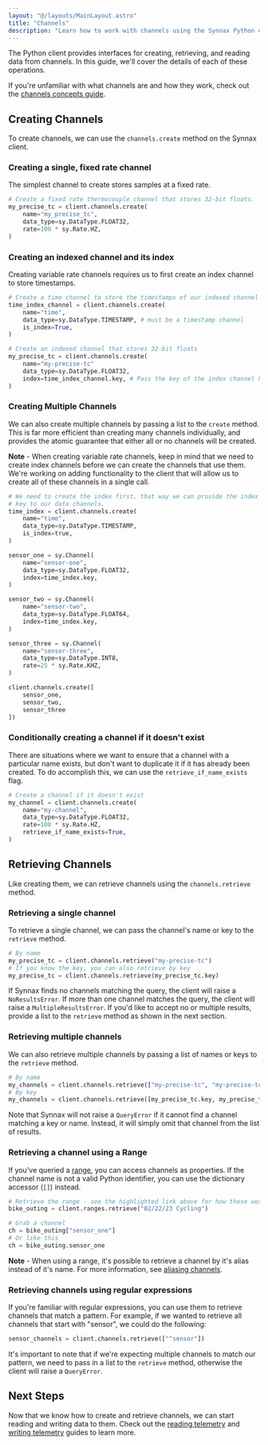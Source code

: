 ```yaml
---
layout: "@/layouts/MainLayout.astro"
title: "Channels"
description: "Learn how to work with channels using the Synnax Python client"
---
```


The Python client provides interfaces for creating, retrieving, and reading data from
channels. In this guide, we'll cover the details of each of these operations.

If you're unfamiliar with what channels are and how they work, check out the 
[channels concepts guide](/concepts/channels).

## Creating Channels

To create channels, we can use the `channels.create` method on the Synnax client.

### Creating a single, fixed rate channel

The simplest channel to create stores samples at a fixed rate.

```python
# Create a fixed rate thermocouple channel that stores 32-bit floats.
my_precise_tc = client.channels.create(
    name="my_precise_tc",
    data_type=sy.DataType.FLOAT32,
    rate=100 * sy.Rate.HZ,
)
```

### Creating an indexed channel and its index

Creating variable rate channels requires us to first create an index channel to store
timestamps.

```python
# Create a time channel to store the timestamps of our indexed channel
time_index_channel = client.channels.create(
    name="time",
    data_type=sy.DataType.TIMESTAMP, # must be a timestamp channel
    is_index=True,
)

# Create an indexed channel that stores 32-bit floats
my_precise_tc = client.channels.create(
    name="my-precise-tc"
    data_type=sy.DataType.FLOAT32,
    index=time_index_channel.key, # Pass the key of the index channel here.
)
```

### Creating Multiple Channels

We can also create multiple channels by passing a list to the `create` method. This is 
far more efficient than creating many channels individually, and provides the atomic
guarantee that either all or no channels will be created.

<div class="info">
<b>Note</b> - When creating variable rate channels, keep in mind that we need to create 
index  channels before we can create the channels that use them. We're working on adding
functionality to the client that will allow us to create all of these channels in a single
call.
</div>

```python
# We need to create the index first, that way we can provide the index 
# key to our data channels.
time_index = client.channels.create(
    name="time",
    data_type=sy.DataType.TIMESTAMP,
    is_index=true,
)

sensor_one = sy.Channel(
    name="sensor-one",
    data_type=sy.DataType.FLOAT32,
    index=time_index.key,
)

sensor_two = sy.Channel(
    name="sensor-two",
    data_type=sy.DataType.FLOAT64,
    index=time_index.key,
)

sensor_three = sy.Channel(
    name="sensor-three",
    data_type=sy.DataType.INT8,
    rate=25 * sy.Rate.KHZ,
)

client.channels.create([
    sensor_one,
    sensor_two,
    sensor_three
])
```

### Conditionally creating a channel if it doesn't exist

There are situations where we want to ensure that a channel with a particular
name exists, but don't want to duplicate it if it has already been created. To do 
accomplish this, we can use the `retrieve_if_name_exists` flag.

```python
# Create a channel if it doesn't exist
my_channel = client.channels.create(
    name="my-channel",
    data_type=sy.DataType.FLOAT32,
    rate=100 * sy.Rate.HZ,
    retrieve_if_name_exists=True,
)
```

## Retrieving Channels

Like creating them, we can retrieve channels using the `channels.retrieve` method.

### Retrieving a single channel

To retrieve a single channel, we can pass the channel's name or key to the `retrieve` 
method.

```python
# By name
my_precise_tc = client.channels.retrieve("my-precise-tc")
# If you know the key, you can also retrieve by key
my_precise_tc = client.channels.retrieve(my_precise_tc.key)
```

If Synnax finds no channels matching the query, the client will raise a `NoResultsError`.
If more than one channel matches the query, the client will raise a `MultipleResultsError`. 
If you'd like to accept no or multiple results, provide a list to the `retrieve` method
as shown in the next section.

### Retrieving multiple channels

We can also retrieve multiple channels by passing a list of names or keys to the
`retrieve` method. 

```python
# By name
my_channels = client.channels.retrieve(["my-precise-tc", "my-precise-tc"])
# By key
my_channels = client.channels.retrieve([my_precise_tc.key, my_precise_tc.key])
```

Note that Synnax will not raise a `QueryError` if it cannot find a channel matching a 
key or name. Instead, it will simply omit that channel from the list of results.

### Retrieving a channel using a Range

If you've queried a [range](/analyze/access-ranges), you can access channels as
properties. If the channel name is not a valid Python identifier, you can use the
dictionary accessor (`[]`) instead.

```python
# Retrieve the range - see the highlighted link above for how these work
bike_outing = client.ranges.retrieve("02/22/23 Cycling")

# Grab a channel
ch = bike_outing["sensor_one"]
# Or like this
ch = bike_outing.sensor_one
```

<div class="info">
<b>Note</b> - When using a range, it's possible to retrieve a channel by it's alias
instead of it's name. For more information, see 
<a href="/python-client/named-ranges#aliasing-channels">aliasing channels</a>.
</div>

### Retrieving channels using regular expressions

If you're familiar with regular expressions, you can use them to retrieve channels
that match a pattern. For example, if we wanted to retrieve all channels that start
with "sensor", we could do the following:

```python
sensor_channels = client.channels.retrieve(["^sensor"])
```

It's important to note that if we're expecting multiple channels to match our pattern,
we need to pass in a list to the `retrieve` method, otherwise the client will raise
a `QueryError`.


## Next Steps

Now that we know how to create and retrieve channels, we can start reading and writing
data to them. Check out the [reading telemetry](/python-client/read-telemetry) and
[writing telemetry](/python-client/write-telemetry) guides to learn more.
